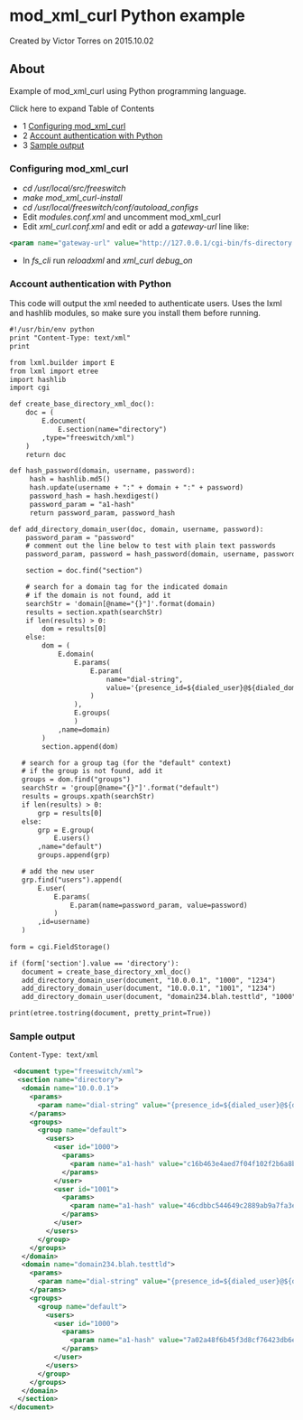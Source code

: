 
# mod_xml_curl Python example 

 Created by  Victor Torres on 2015.10.02

## About

Example of mod\_xml\_curl using Python programming language.

Click here to expand Table of Contents

* 1 [Configuring mod\_xml\_curl](#configuring-mod_xml_curl)
* 2 [Account authentication with Python](#account-authentication-with-python)
* 3 [Sample output](#sample-output)

### Configuring mod_xml_curl

* _cd /usr/local/src/freeswitch_
* _make mod\_xml\_curl-install_
* _cd /usr/local/freeswitch/conf/autoload\_configs_
* Edit _modules.conf.xml_ and uncomment mod\_xml\_curl
* Edit _xml\_curl.conf.xml_ and edit or add a _gateway-url_ line like:  
```xml  
<param name="gateway-url" value="http://127.0.0.1/cgi-bin/fs-directory.py" bindings="directory"/>  
```
* In _fs\_cli_ run _reloadxml_ and _xml\_curl debug\_on_

### Account authentication with Python

This code will output the xml needed to authenticate users. Uses the lxml and hashlib modules, so make sure you install them before running.

```xml
#!/usr/bin/env python
print "Content-Type: text/xml"
print

from lxml.builder import E
from lxml import etree
import hashlib
import cgi

def create_base_directory_xml_doc():
    doc = (
        E.document(
            E.section(name="directory")
        ,type="freeswitch/xml")
    )
    return doc

def hash_password(domain, username, password):
     hash = hashlib.md5()
     hash.update(username + ":" + domain + ":" + password)
     password_hash = hash.hexdigest()
     password_param = "a1-hash"
     return password_param, password_hash

def add_directory_domain_user(doc, domain, username, password):
    password_param = "password"
    # comment out the line below to test with plain text passwords
    password_param, password = hash_password(domain, username, password)

    section = doc.find("section")

    # search for a domain tag for the indicated domain
    # if the domain is not found, add it
    searchStr = 'domain[@name="{}"]'.format(domain)
    results = section.xpath(searchStr)
    if len(results) > 0:
        dom = results[0]
    else:
        dom = (
            E.domain(
                E.params(
                    E.param(
                        name="dial-string", 
                        value='{presence_id=${dialed_user}@${dialed_domain}}${sofia_contact(${dialed_user}@${dialed_domain})}'
                    )
                ),
                E.groups(
                )
            ,name=domain)
        )
        section.append(dom)

   # search for a group tag (for the "default" context)
   # if the group is not found, add it
   groups = dom.find("groups")
   searchStr = 'group[@name="{}"]'.format("default")
   results = groups.xpath(searchStr)
   if len(results) > 0:
       grp = results[0]
   else: 
       grp = E.group(
           E.users()
       ,name="default")
       groups.append(grp)

   # add the new user 
   grp.find("users").append(
       E.user(
           E.params(
               E.param(name=password_param, value=password)
           )
       ,id=username)
   )
 
form = cgi.FieldStorage()

if (form['section'].value == 'directory'):
   document = create_base_directory_xml_doc()
   add_directory_domain_user(document, "10.0.0.1", "1000", "1234")
   add_directory_domain_user(document, "10.0.0.1", "1001", "1234")
   add_directory_domain_user(document, "domain234.blah.testtld", "1000", "1234")

print(etree.tostring(document, pretty_print=True))
```

### Sample output

```xml
Content-Type: text/xml

 <document type="freeswitch/xml">
  <section name="directory">
   <domain name="10.0.0.1">
     <params>
       <param name="dial-string" value="{presence_id=${dialed_user}@${dialed_domain}}${sofia_contact(${dialed_user}@${dialed_domain})}"/>
     </params>
     <groups>
       <group name="default">
         <users>
           <user id="1000">
             <params>
               <param name="a1-hash" value="c16b463e4aed7f04f102f2b6a8b7471d"/>
             </params>
           </user>
           <user id="1001">
             <params>
               <param name="a1-hash" value="46cdbbc544649c2889ab9a7fa3e8a48a"/>
             </params>
           </user>
         </users>
       </group>
     </groups>
   </domain>
   <domain name="domain234.blah.testtld">
     <params>
       <param name="dial-string" value="{presence_id=${dialed_user}@${dialed_domain}}${sofia_contact(${dialed_user}@${dialed_domain})}"/>
     </params>
     <groups>
       <group name="default">
         <users>
           <user id="1000">
             <params>
               <param name="a1-hash" value="7a02a48f6b45f3d8cf76423db6ef562c"/>
             </params>
           </user>
         </users>
       </group>
     </groups>
   </domain>
  </section>
</document>
```


